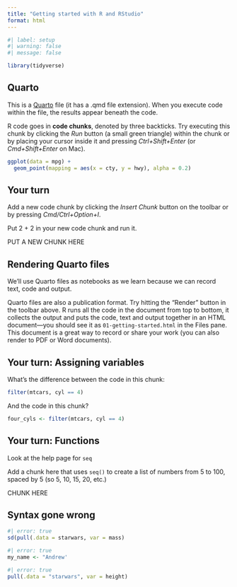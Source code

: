 ```yaml
---
title: "Getting started with R and RStudio"
format: html
---
```


```r
#| label: setup
#| warning: false
#| message: false

library(tidyverse)
```

## Quarto

This is a [Quarto](https://quarto.org/) file (it has a .qmd file extension). When you execute code within the file, the results appear beneath the code. 

R code goes in **code chunks**, denoted by three backticks. Try executing this chunk by clicking the *Run* button (a small green triangle) within the chunk or by placing your cursor inside it and pressing *Ctrl+Shift+Enter* (or *Cmd+Shift+Enter* on Mac). 

```r
ggplot(data = mpg) +
  geom_point(mapping = aes(x = cty, y = hwy), alpha = 0.2)
```

## Your turn

Add a new code chunk by clicking the *Insert Chunk* button on the toolbar or by pressing *Cmd/Ctrl+Option+I*. 

Put 2 + 2 in your new code chunk and run it.

PUT A NEW CHUNK HERE


## Rendering Quarto files

We'll use Quarto files as notebooks as we learn because we can record text, code and output. 

Quarto files are also a publication format. Try hitting the "Render" button in the toolbar above. R runs all the code in the document from top to bottom, it collects the output and puts the code, text and output together in an HTML document---you should see it as `01-getting-started.html` in the Files pane. This document is a great way to record or share your work (you can also render to PDF or Word documents).

## Your turn: Assigning variables

What's the difference between the code in this chunk:

```r
filter(mtcars, cyl == 4)
```

And the code in this chunk?

```r
four_cyls <- filter(mtcars, cyl == 4)
```

## Your turn: Functions

Look at the help page for `seq`

Add a chunk here that uses `seq()` to create a list of numbers from 5 to 100, spaced by 5 (so 5, 10, 15, 20, etc.)

CHUNK HERE


## Syntax gone wrong

```r
#| error: true
sd(pull(.data = starwars, var = mass)
```

```r
#| error: true
my_name <- "Andrew'
```

```r
#| error: true
pull(.data = "starwars", var = height)
```
